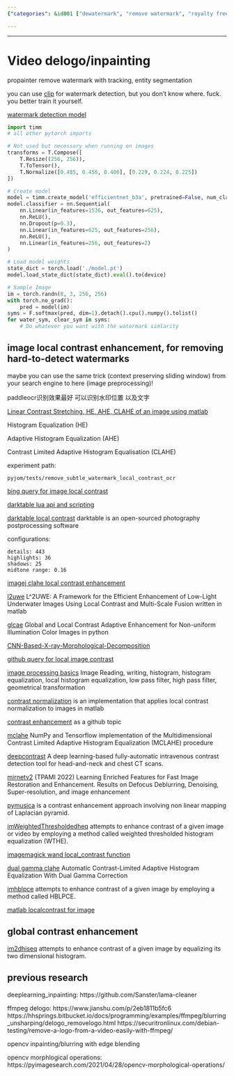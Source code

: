 ```yaml
---
{"categories": &id001 ["dewatermark", "remove watermark", "royalty free", "stub"], "category": "AI", "date": "2022-05-31 06:13:58", "description": "This article compares two methods for detecting and removing watermarks. Comment A focuses on video watermarks using specific transforms/models, while Comment B emphasizes local contrast enhancement for subtle watermark detection improvements.", "tags": *id001, "title": "Video delogo_inpainting"}

---
```


------

# Video delogo/inpainting

propainter remove watermark with tracking, entity segmentation


you can use [clip](https://github.com/LAION-AI/LAION-5B-WatermarkDetection) for watermark detection, but you don't know where. fuck. you better train it yourself.


[watermark detection model](https://wandb.ai/arkseal/laion-watermark-detection/artifacts/model/model/f88165bb9d2cbccc51b5)

```python
import timm
# all other pytorch imports

# Not used but necessary when running on images
transforms = T.Compose([
    T.Resize((256, 256)),
    T.ToTensor(),
    T.Normalize([0.485, 0.456, 0.406], [0.229, 0.224, 0.225])
])

# Create model
model = timm.create_model('efficientnet_b3a', pretrained=False, num_classes=2)
model.classifier = nn.Sequential(
    nn.Linear(in_features=1536, out_features=625),
    nn.ReLU(),
    nn.Dropout(p=0.3),
    nn.Linear(in_features=625, out_features=256),
    nn.ReLU(),
    nn.Linear(in_features=256, out_features=2)
)

# Load model weights
state_dict = torch.load('./model.pt')
model.load_state_dict(state_dict).eval().to(device)

# Sample Image
im = torch.randn(8, 3, 256, 256)
with torch.no_grad():
    pred = model(im)
syms = F.softmax(pred, dim=1).detach().cpu().numpy().tolist()
for water_sym, clear_sym in syms:
    # Do whatever you want with the watermark simlarity
```


## image local contrast enhancement, for removing hard-to-detect watermarks

maybe you can use the same trick (context preserving sliding window) from your search engine to here (image preprocessing)!

paddleocr识别效果最好 可以识别水印位置 以及文字

[Linear Contrast Stretching, HE, AHE, CLAHE of an image using matlab](https://github.com/Tejesh-Raut/Image-Linear-Contrast-Stretching-HE-AHE-CLAHE-Gray-Scale-Transformation)

Histogram Equalization (HE)

Adaptive Histogram Equalization (AHE)

Contrast Limited Adaptive Histogram Equalisation (CLAHE)

experiment path:

`pyjom/tests/remove_subtle_watermark_local_contrast_ocr`

[bing query for image local contrast](https://cn.bing.com/search?q=image+local+contrast&qs=n&form=QBRE&sp=-1&pq=image+local+contrast&sc=2-20&sk=&cvid=55BB4B6B6AE74F8FA6271F34C6201403&ghsh=0&ghacc=0&ghpl=)

[darktable lua api and scripting](https://darktable-org.github.io/luadocs/lua.scripts.manual/scripts/examples/api_version)

[darktable local contrast](https://docs.darktable.org/usermanual/development/en/module-reference/processing-modules/local-contrast/) darktable is an open-sourced photography postprocessing software

configurations:
```log
details: 443
highlights: 36
shadows: 25
midtone range: 0.16
```

[imagej clahe local contrast enhancement](https://imagej.net/plugins/clahe)

[l2uwe](https://github.com/tunai/l2uwe) L^2UWE: A Framework for the Efficient Enhancement of Low-Light Underwater Images Using Local Contrast and Multi-Scale Fusion written in matlab

[glcae](https://github.com/pengyan510/glcae) Global and Local Contrast Adaptive Enhancement for Non-uniform Illumination Color Images in python

[CNN-Based-X-ray-Morphological-Decomposition](https://github.com/tahanimadmad/CNN-Based-X-ray-Morphological-Decomposition-)

[github query for local image contrast](https://github.com/search?p=2&q=image+local+contrast&type=Repositories)

[image processing basics](https://github.com/Auggen21/image_processing_basics) Image Reading, writing, histogram, histogram equalization, local histogram equalization, low pass filter, high pass filter, geometrical transformation

[contrast normalization](https://github.com/Dinista/Contrast-Normalization) is an implementation that applies local contrast normalization to images in matlab

[contrast enhancement](https://github.com/topics/contrast-enhancement?l=python) as a github topic

[mclahe](https://github.com/VincentStimper/mclahe) NumPy and Tensorflow implementation of the Multidimensional Contrast Limited Adaptive Histogram Equalization (MCLAHE) procedure

[deepcontrast](https://github.com/AIM-Harvard/DeepContrast) A deep learning-based fully-automatic intravenous contrast detection tool for head-and-neck and chest CT scans.

[mirnetv2](https://github.com/swz30/MIRNetv2) (TPAMI 2022) Learning Enriched Features for Fast Image Restoration and Enhancement. Results on Defocus Deblurring, Denoising, Super-resolution, and image enhancement

[pymusica](https://github.com/lafith/pymusica) is a contrast enhancement approach involving non linear mapping of Laplacian pyramid.

[imWeightedThresholdedheq](https://github.com/Mamdasn/imWeightedThresholdedheq) attempts to enhance contrast of a given image or video by employing a method called weighted thresholded histogram equalization (WTHE).

[imagemagick wand local_contrast function](https://www.geeksforgeeks.org/wand-local_contrast-function-python/)

[dual gamma clahe](https://github.com/dimimal/dual_gamma_clahe) Automatic Contrast-Limited Adaptive Histogram Equalization With Dual Gamma Correction

[imhblpce](https://github.com/Mamdasn/imhblpce) attempts to enhance contrast of a given image by employing a method called HBLPCE.

[matlab localcontrast for image](https://ww2.mathworks.cn/help/images/ref/localcontrast.html)

## global contrast enhancement

[im2dhiseq](https://github.com/Mamdasn/im2dhisteq)  attempts to enhance contrast of a given image by equalizing its two dimensional histogram.

## previous research

deeplearning_inpainting:
https://github.com/Sanster/lama-cleaner

ffmpeg delogo:
https://www.jianshu.com/p/2eb1811b5fc6
https://hhsprings.bitbucket.io/docs/programming/examples/ffmpeg/blurring_unsharping/delogo_removelogo.html
https://securitronlinux.com/debian-testing/remove-a-logo-from-a-video-easily-with-ffmpeg/

opencv inpainting/blurring with edge blending

opencv morphlogical operations:
https://pyimagesearch.com/2021/04/28/opencv-morphological-operations/

